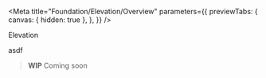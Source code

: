 
<Meta
  title="Foundation/Elevation/Overview"
  parameters={{
    previewTabs: {
      canvas: { hidden: true },
    },
  }}
/>

<bal-doc-banner subtitle="Foundation" color="red">
  Elevation
</bal-doc-banner>

<bal-doc-lead>asdf</bal-doc-lead>

> **WIP** Coming soon

<bal-doc-github link="/stories/foundation/elevation/00-overview.stories.mdx"></bal-doc-github>
